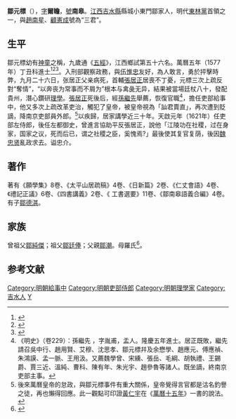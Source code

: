 {{明清人物信息框
| 姓名 = 鄒元標
| 原名 =
| 圖片名稱= 
| 圖片大小 =
| 圖片說明 = 
| 最高職務 = 左都御史
| 國家 = 大明 
| 爵位 =
| 籍貫 = 江西吉安府吉水縣
| 族裔 = 
| 旗籍 = 
| 字號 = 字爾瞻，號南皋
| 諡號 = 忠介
| 出生日期 = 嘉靖三十年（1551年）
| 出生地點 = 江西吉水縣
| 逝世日期 = 天啟四年（1624年）
| 逝世地點 = 江西吉水縣
| 墓葬 =
| 配偶 = 
| 親屬 = 
| 出身 =
* 萬曆五年丁丑科同進士出身
| 經歷 =
| 著作 =  
}}
'''鄒元標'''（{{bd|1551年||1624年|catIdx=Z鄒}}），[[表字|字]]'''爾瞻'''，[[號|號]]'''南皋'''。[[江西|江西]][[吉水縣|吉水縣]]縣城小東門鄒家人，明代[[東林黨|東林黨]]首領之一，與[[趙南星|趙南星]]、[[顧憲成|顧憲成]]號為“三君”。

== 生平 ==
鄒元標幼有[[神童|神童]]之稱，九歲通《[[五經|五經]]》，江西鄉試第五十六名。萬曆五年（1577年）丁丑科進士<ref>{{Cite book|title=《皇明贡举考》卷五|last=（明）[[张朝瑞|张朝瑞]]|first=|publisher=《续修四库全书》史部第828册|year=|isbn=|location=|pages=}}</ref><ref>{{Cite book|title=贡举志五种 上|last=鲁小俊，江俊伟著|first=|publisher=武汉：武汉大学出版社|year=2009|isbn=978-7-307-07043-1|location=|pages=}}</ref><ref>{{Cite book|title=近代中国史料丛刊续辑 785-790 明清进士题名录索引 1-6|last=朱保炯，谢沛霖|first=|publisher=文海出版社|year=1981|isbn=|location=台湾}}</ref>。入刑部觀察政務，與[[伍惟忠|伍惟忠]]友好，為人敢言，勇於抨擊時弊，九月二十六日，张居正父亲病死，首輔[[張居正|張居正]]居喪不丁憂，元標三次上疏反對“奪情”，“以奔丧为常事而不屑为”根本与禽彘无异，結果被當場廷杖八十，發配貴州，潛心鑽研[[理學|理學]]。[[張居正|張居正]]死後后，經[[孫繼先_(隆慶進士)|孫繼先]]舉薦，恢復官職<ref>《明史》（卷229）：孫繼先 ，字胤甫，盂人。隆慶五年進士。居正既敗，繼先請召吳中行、趙用賢、艾穆、沈思孝、鄒元標幷及余懋學、趙應元、傅應禎、朱鴻謨、孟一脈、王用汲。又薦魏學曾、宋纁、張岳、毛綱、胡執禮、王錫爵、賈三近、溫純、曹科、陳有年、朱光宇、趙參魯等諸人。既坐謫，終南京吏部主事。</ref>，擔任吏部給事中，他又多次上疏改革吏治，觸犯了皇帝，被皇帝視為「訕君賣直」，再次遭到貶謫，降南京吏部員外郎。<ref>後來萬曆皇帝的怠政，與鄒元標事件有重大關係，皇帝覺得言官都是沽名釣譽之徒，再也懶得回應。此一觀點可印證[[黃仁宇|黃仁宇]]在《[[萬曆十五年|萬曆十五年]]》一書的說法。</ref>以疾歸，居家講學近三十年。天啟元年（1621年）任吏部左侍郎，後任左都御史，曾進言協助平反張居正，說他「江陵功在社稷，过在身家，国家之议，死而后已，谓之社稷之臣，奚愧焉?」最後使其复官复荫，後因[[魏忠贤|魏忠贤]]亂政求去。谥忠介。

==著作==
著有《願學集》8卷、《太平山居疏稿》4卷、《日新篇》2卷、《仁丈會語》4卷、《禮記正議》6卷、《四書講義》2卷、《 工書選要》11卷、《鄒南皋語義合編》4卷。有子[[鄒德淇|鄒德淇]]。

==家族==
曾祖父[[鄒純傑|鄒純傑]]；祖父[[鄒廷俸|鄒廷俸]]；父親[[鄒潮|鄒潮]]。母羅氏<ref>{{Cite book|title=天一阁藏明代科举录选刊 登科录 点校本|last=龚延明主编|first=|publisher=宁波出版社|year=2016|isbn=978-7-5526-2320-8|location=宁波|pages=|quote=《天一閣藏明代科舉錄選刊.登科錄》之《萬曆五年丁丑科登科錄》}}</ref>。

==参考文献==
{{reflist}}

{{並稱|東林三君|[[趙南星|趙南星]] - [[鄒元標|鄒元標]] - [[顧憲成|顧憲成]]}}
{{並稱|西臺三正人|<small>左都御史</small> [[鄒元標|鄒元標]] - <small>僉都御史</small> [[鍾羽正|鍾羽正]] - <small>副都御史</small> [[馮從吾|馮從吾]]}}
{{萬曆五年丁丑科殿試金榜}}

{{DEFAULTSORT:Zou鄒}}
[[Category:明朝給事中|Category:明朝給事中]]
[[Category:明朝吏部侍郎|Category:明朝吏部侍郎]]
[[Category:明朝理學家|Category:明朝理學家]]
[[Category:吉水人|Category:吉水人]]
[[Category:鄒姓|Y]]